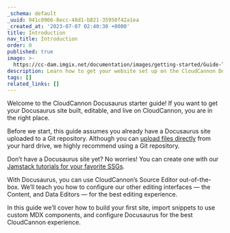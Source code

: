 ```yaml
---
_schema: default
_uuid: 941c0966-8ecc-48d1-b821-35950f42a1ea
_created_at: '2023-07-07 02:40:30 +0000'
title: Introduction
nav_title: Introduction
order: 0
published: true
image: >-
  https://cc-dam.imgix.net/documentation/images/getting-started/Guide-Thumbnails/CloudCannon-Getting-Started-Thumbnail-Docusaurus.png
description: Learn how to get your website set up on the CloudCannon Docusaurus CMS.
tags: []
related_links: []
---
```

Welcome to the CloudCannon Docusaurus starter guide! If you want to get your Docusaurus site built, editable, and live on CloudCannon, you are in the right place.

Before we start, this guide assumes you already have a Docusaurus site uploaded to a Git repository. Although you can [upload files directly](/documentation/articles/add-files-with-direct-upload) from your hard drive, we highly recommend using a Git repository.

Don’t have a Docusaurus site yet? No worries! You can create one with our [Jamstack tutorials for your favorite SSGs](/tutorials).

With Docusaurus, you can use CloudCannon’s Source Editor out-of-the-box. We’ll teach you how to configure our other editing interfaces — the Content, and Data Editors — for the best editing experience.

In this guide we’ll cover how to build your first site, import snippets to use custom MDX components, and configure Docusaurus for the best CloudCannon experience.
